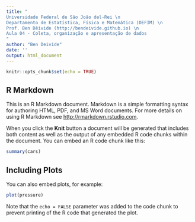 ```yaml
---
title: "
Universidade Federal de São João del-Rei \n
Departamento de Estatística, Física e Matemática (DEFIM) \n
Prof. Ben Dêivide (http://bendeivide.github.io) \n
Aula 04 - Coleta, organização e apresentação de dados
"
author: "Ben Deivide"
date: ''
output: html_document
---
```


```r
knitr::opts_chunk$set(echo = TRUE)
```

## R Markdown

This is an R Markdown document. Markdown is a simple formatting syntax for authoring HTML, PDF, and MS Word documents. For more details on using R Markdown see <http://rmarkdown.rstudio.com>.

When you click the **Knit** button a document will be generated that includes both content as well as the output of any embedded R code chunks within the document. You can embed an R code chunk like this:

```r
summary(cars)
```

## Including Plots

You can also embed plots, for example:

```r
plot(pressure)
```

Note that the `echo = FALSE` parameter was added to the code chunk to prevent printing of the R code that generated the plot.
